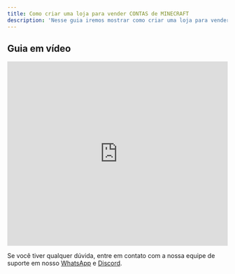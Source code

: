 ```yaml
---
title: Como criar uma loja para vender CONTAS de MINECRAFT
description: 'Nesse guia iremos mostrar como criar uma loja para vender contas de MINECRAFT.'
---
```


## Guia em vídeo

<iframe
  width="100%"
  height="422"
  src="https://www.youtube.com/embed/cUsihZ2BBWM?si=QaVWxD6i_-C76oo-"
  title="YouTube video player"
  frameborder="0"
  allow="accelerometer; autoplay; clipboard-write; encrypted-media; gyroscope; picture-in-picture"
  allowfullscreen
></iframe>

<Check>Se você tiver qualquer dúvida, entre em contato com a nossa equipe de suporte
em nosso [WhatsApp](https://api.whatsapp.com/send/?phone=5515992647447&text=Ol%C3%A1%2C+tenho+d%C3%BAvidas+sobre+a+CentralCart&type=phone_number&app_absent=0) 
e [Discord](https://centralcart.com.br/discord).</Check>
